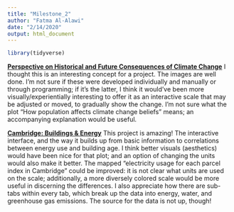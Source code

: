 ```yaml
---
title: "Milestone_2"
author: "Fatma Al-Alawi"
date: "2/14/2020"
output: html_document
---
```


```r
library(tidyverse)
```

**[Perspective on Historical and Future Consequences of Climate Change](https://isheka-agarwal.shinyapps.io/final_project/)**
I thought this is an interesting concept for a project. The images are well done. I’m not sure if these were developed individually and manually or through programming; if it’s the latter, I think it would’ve been more visually/experientially interesting to offer it as an interactive scale that may be adjusted or moved, to gradually show the change. I’m not sure what the plot “How population affects climate change beliefs” means; an accompanying explanation would be useful. 


**[Cambridge: Buildings & Energy](https://mhanifw.shinyapps.io/cambridge-energy-use/)**
This project is amazing! The interactive interface, and the way it builds up from basic information to correlations between energy use and building age. I think better visuals (aesthetics) would have been nice for that plot; and an option of changing the units would also make it better. The mapped “electricity usage for each parcel index in Cambridge” could be improved: it is not clear what units are used on the scale; additionally, a more diversely colored scale would be more useful in discerning the differences. I also appreciate how there are sub-tabs within every tab, which break up the data into energy, water, and greenhouse gas emissions. The source for the data is not up, though!



